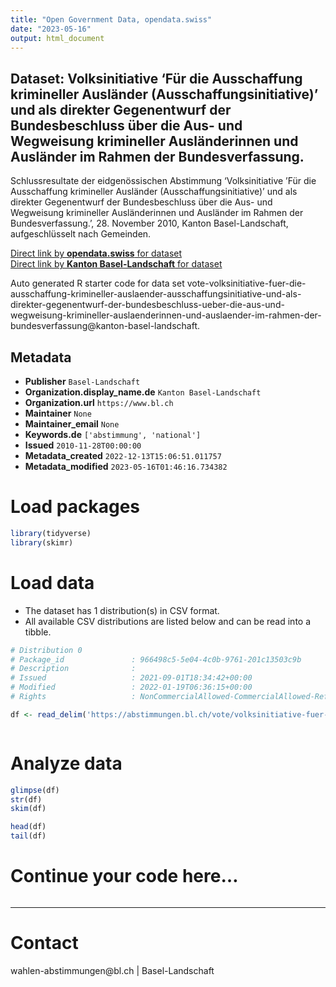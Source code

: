```yaml
---
title: "Open Government Data, opendata.swiss"
date: "2023-05-16"
output: html_document
---
```


## Dataset: Volksinitiative 'Für die Ausschaffung krimineller Ausländer (Ausschaffungsinitiative)' und als direkter Gegenentwurf der Bundesbeschluss über die Aus- und Wegweisung krimineller Ausländerinnen und Ausländer im Rahmen der Bundesverfassung.

Schlussresultate der eidgenössischen Abstimmung 'Volksinitiative 'Für die Ausschaffung krimineller Ausländer (Ausschaffungsinitiative)' und als direkter Gegenentwurf der Bundesbeschluss über die Aus- und Wegweisung krimineller Ausländerinnen und Ausländer im Rahmen der Bundesverfassung.', 28. November 2010, Kanton Basel-Landschaft, aufgeschlüsselt nach Gemeinden.

[Direct link by **opendata.swiss** for dataset](https://opendata.swiss/de/dataset/volksinitiative-fur-die-ausschaffung-krimineller-auslander-ausschaffungsinitiative-und-als-dire)<br>
[Direct link by **Kanton Basel-Landschaft** for dataset](https://abstimmungen.bl.ch/vote/volksinitiative-fuer-die-ausschaffung-krimineller-auslaender-ausschaffungsinitiative-und-als-direkter-gegenentwurf-der-bundesbeschluss-ueber-die-aus-und-wegweisung-krimineller-auslaenderinnen-und-auslaender-im-rahmen-der-bundesverfassung/data)

Auto generated R starter code for data set vote-volksinitiative-fuer-die-ausschaffung-krimineller-auslaender-ausschaffungsinitiative-und-als-direkter-gegenentwurf-der-bundesbeschluss-ueber-die-aus-und-wegweisung-krimineller-auslaenderinnen-und-auslaender-im-rahmen-der-bundesverfassung@kanton-basel-landschaft.

## Metadata

- **Publisher** `Basel-Landschaft`
- **Organization.display_name.de** `Kanton Basel-Landschaft`
- **Organization.url** `https://www.bl.ch`
- **Maintainer** `None`
- **Maintainer_email** `None`
- **Keywords.de** `['abstimmung', 'national']`
- **Issued** `2010-11-28T00:00:00`
- **Metadata_created** `2022-12-13T15:06:51.011757`
- **Metadata_modified** `2023-05-16T01:46:16.734382`


# Load packages

```r

library(tidyverse)
library(skimr)

```

# Load data

-   The dataset has 1 distribution(s) in CSV format.
-   All available CSV distributions are listed below and can be read into a tibble.

```r

# Distribution 0
# Package_id               : 966498c5-5e04-4c0b-9761-201c13503c9b
# Description              : 
# Issued                   : 2021-09-01T18:34:42+00:00
# Modified                 : 2022-01-19T06:36:15+00:00
# Rights                   : NonCommercialAllowed-CommercialAllowed-ReferenceRequired

df <- read_delim('https://abstimmungen.bl.ch/vote/volksinitiative-fuer-die-ausschaffung-krimineller-auslaender-ausschaffungsinitiative-und-als-direkter-gegenentwurf-der-bundesbeschluss-ueber-die-aus-und-wegweisung-krimineller-auslaenderinnen-und-auslaender-im-rahmen-der-bundesverfassung/data-csv')



```

# Analyze data

```r

glimpse(df)
str(df)
skim(df)

head(df)
tail(df)

```

# Continue your code here...

```r

```

------------------------------------------------------------------------

# Contact

wahlen-abstimmungen@bl.ch | Basel-Landschaft
